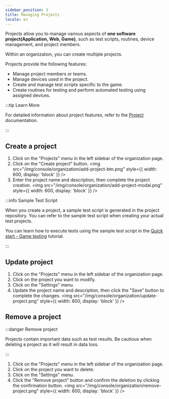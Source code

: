 ```yaml
---
sidebar_position: 3
title: Managing Projects
locale: en
---
```



Projects allow you to manage various aspects of **one software project(Application, Web, Game)**, such as test scripts, routines, device management, and project members.

Within an organization, you can create multiple projects.

Projects provide the following features:

- Manage project members or teams.
- Manage devices used in the project.
- Create and manage test scripts specific to the game.
- Create routines for testing and perform automated testing using assigned devices.

:::tip Learn More

For detailed information about project features, refer to the [Project](../project/about) documentation.

:::

## Create a project

<OrganizationAdminPermission prefix="Creating a project" />

1. Click on the "Projects" menu in the left sidebar of the organization page.
2. Click on the "Create project" button.
   <img
     src="/img/console/organization/add-project-btn.png"
     style={{ width: 600, display: 'block' }}
   />
3. Enter the project name and description, then complete the project creation.
   <img
     src="/img/console/organization/add-project-modal.png"
     style={{ width: 600, display: 'block' }}
   />

:::info Sample Test Script

When you create a project, a sample test script is generated in the project repository. You can refer to the sample test script when creating your actual test projects.

You can learn how to execute tests using the sample test script in the [Quick start - Game testing](/get-started/game-test) tutorial.

:::

## Update project

<ProjectAdminPermission prefix="Updating a project" />

1. Click on the "Projects" menu in the left sidebar of the organization page.
2. Click on the project you want to modify.
3. Click on the "Settings" menu.
4. Update the project name and description, then click the "Save" button to complete the changes.
   <img
     src="/img/console/organization/update-project.png"
     style={{ width: 600, display: 'block' }}
   />

## Remove a project

<OrganizationAdminPermission prefix="Remove a project" />

:::danger Remove project

Projects contain important data such as test results. Be cautious when deleting a project as it will result in data loss.

:::

1. Click on the "Projects" menu in the left sidebar of the organization page.
2. Click on the project you want to delete.
3. Click on the "Settings" menu.
4. Click the "Remove project" button and confirm the deletion by clicking the confirmation button.
   <img
     src="/img/console/organization/remove-project.png"
     style={{ width: 600, display: 'block' }}
   />
